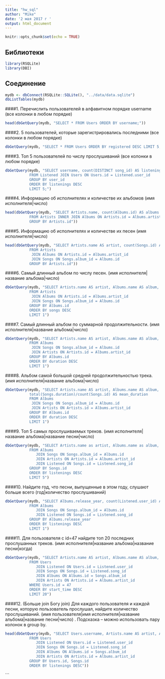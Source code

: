 ```yaml
---
title: "hw_sql"
author: "Mike"
date: '2 мая 2017 г '
output: html_document
---
```


```r
knitr::opts_chunk$set(echo = TRUE)
```

## Библиотеки
```r
library(RSQLite)
library(DBI)
```

## Соединение
```r
mydb <- dbConnect(RSQLite::SQLite(), "../data/data.sqlite")
dbListTables(mydb)
```

####1. Перечислить пользователей в алфавитном порядке username (все колонки в любом порядке)
```r
head(dbGetQuery(mydb, "SELECT * FROM Users ORDER BY username;"))
```

####2. 5 пользователей, которые зарегистрировались последними (все колонки в любом порядке)
```r
dbGetQuery(mydb, "SELECT * FROM Users ORDER BY registered DESC LIMIT 5;")
```

####3. Топ 5 пользователей по числу прослушиваний (все колонки в любом порядке)
```r
dbGetQuery(mydb, "SELECT username, count(DISTINCT song_id) AS listenings 
           FROM Listened JOIN Users ON Users.id = Listened.user_id
           GROUP BY user_id
           ORDER BY listenings DESC
           LIMIT 5;")
```

####4. Информацию об исполнителях и количестве их альбомов (имя исполнителя|число)
```r
head(dbGetQuery(mydb, "SELECT Artists.name, count(Albums.id) AS albums 
           FROM Artists INNER JOIN Albums ON Artists.id = Albums.artist_id 
           GROUP BY Artists.id"))
```

####5. Информацию об исполнителях и количестве их песен (имя исполнителя|число)
```r
head(dbGetQuery(mydb, "SELECT Artists.name AS artist, count(Songs.id) AS songs 
           FROM Artists 
            JOIN Albums ON Artists.id = Albums.artist_id 
            JOIN Songs ON Songs.album_id = Albums.id
           GROUP BY Artists.id"))
```

####6. Самый длинный альбом по числу песен. (имя исполнителя|название альбома|число)
```r
dbGetQuery(mydb, "SELECT Artists.name AS artist, Albums.name AS album, count(Songs.id) AS songs 
           FROM Artists 
            JOIN Albums ON Artists.id = Albums.artist_id 
            JOIN Songs ON Songs.album_id = Albums.id
           GROUP BY Albums.id
           ORDER BY songs DESC
           LIMIT 1")
```

####7. Самый длинный альбом по суммарной продолжительности. (имя исполнителя|название альбома|число)
```r
dbGetQuery(mydb, "SELECT Artists.name AS artist, Albums.name AS album, total(Songs.duration) AS duration 
           FROM Albums 
            JOIN Songs ON Songs.album_id = Albums.id 
            JOIN Artists ON Artists.id = Albums.artist_id
           GROUP BY Albums.id
           ORDER BY duration DESC
           LIMIT 1")
```

####8. Альбом самой большой средней продолжительностью трека. (имя исполнителя|название альбома|число)
```r
dbGetQuery(mydb, "SELECT Artists.name AS artist, Albums.name AS album, 
           total(Songs.duration)/count(Songs.id) AS mean_duration 
           FROM Albums 
            JOIN Songs ON Songs.album_id = Albums.id 
            JOIN Artists ON Artists.id = Albums.artist_id
           GROUP BY Albums.id
           ORDER BY duration DESC
           LIMIT 1")
```

####9. Топ 5 самых прослушиваемых треков. (имя исполнителя|название альбома|название песни|число)
```r
dbGetQuery(mydb, "SELECT Artists.name as artist, Albums.name as album, Songs.name as song, count(Listened.user_id) as listenings 
           FROM Albums 
              JOIN Songs ON Songs.album_id = Albums.id 
              JOIN Artists ON Artists.id = Albums.artist_id
              JOIN Listened ON Songs.id = Listened.song_id
           GROUP BY Songs.id
           ORDER BY listenings DESC
           LIMIT 5")
```

####10. Найдите год, что песни, выпущенные в этом году, слушают больше всего (год|количество прослушиваний)
```r
dbGetQuery(mydb, "SELECT Albums.release_year, count(Listened.user_id) AS listenings 
           FROM Albums 
              JOIN Songs ON Songs.album_id = Albums.id 
              JOIN Listened ON Songs.id = Listened.song_id
           GROUP BY Albums.release_year
           ORDER BY listenings DESC
           LIMIT 1")
```

####11. Для пользователя с id=47 найдите топ 20 последних прослушанных треков. (имя исполнителя|название альбома|название песни|когда)
```r
dbGetQuery(mydb, "SELECT Artists.name AS artist, Albums.name AS album, Songs.name AS song, Listened.start_time
           FROM Users 
              JOIN Listened ON Users.id = Listened.user_id
              JOIN Songs ON Songs.id = Listened.song_id 
              JOIN Albums ON Albums.id = Songs.album_id
              JOIN Artists ON Artists.id = Albums.artist_id
           WHERE Users.id = 47
           ORDER BY start_time DESC
           LIMIT 20")
```

####12. (Больше join Богу join) Для каждого пользователя и каждой песни, которую пользователь прослушал, найдите количество прослушиваний. (имя пользователя|имя исполнителя|название альбома|название песни|число) . Подсказка – можно использовать пару колонок в group by.
```r
head(dbGetQuery(mydb, "SELECT Users.username, Artists.name AS artist, Albums.name AS album, Songs.name AS song, count(Listened.song_id) AS listenings
           FROM Users 
              JOIN Listened ON Users.id = Listened.user_id
              JOIN Songs ON Songs.id = Listened.song_id 
              JOIN Albums ON Albums.id = Songs.album_id
              JOIN Artists ON Artists.id = Albums.artist_id
           GROUP BY Users.id, Songs.id
           ORDER BY listenings DESC"))
```
```












